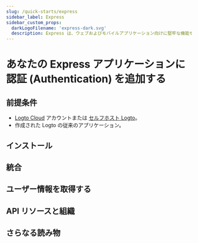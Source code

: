 ```yaml
---
slug: /quick-starts/express
sidebar_label: Express
sidebar_custom_props:
  darkLogoFilename: 'express-dark.svg'
  description: Express は、ウェブおよびモバイルアプリケーション向けに堅牢な機能セットを提供する、最小限で柔軟な Node.js ウェブアプリケーションフレームワークです。
---
```




# あなたの Express アプリケーションに認証 (Authentication) を追加する

<GuideTip />

## 前提条件

- [Logto Cloud](https://cloud.logto.io) アカウントまたは [セルフホスト Logto](/introduction/set-up-logto-oss)。
- 作成された Logto の従来のアプリケーション。

## インストール

<Installation />

## 統合

<Integration />

## ユーザー情報を取得する

<GetUserInformation />

## API リソースと組織

<ApiResources />

## さらなる読み物

<FurtherReadings />
